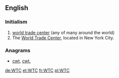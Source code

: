 ==English==

===Initialism===
{{head|en|initialism}}
# [[world trade center]] (any of many around the world)
# The [[World Trade Center]], located in New York City.

===Anagrams===
* [[cwt#English|cwt]], [[cwt.#English|cwt.]]

[[de:WTC]]
[[et:WTC]]
[[fr:WTC]]
[[pl:WTC]]